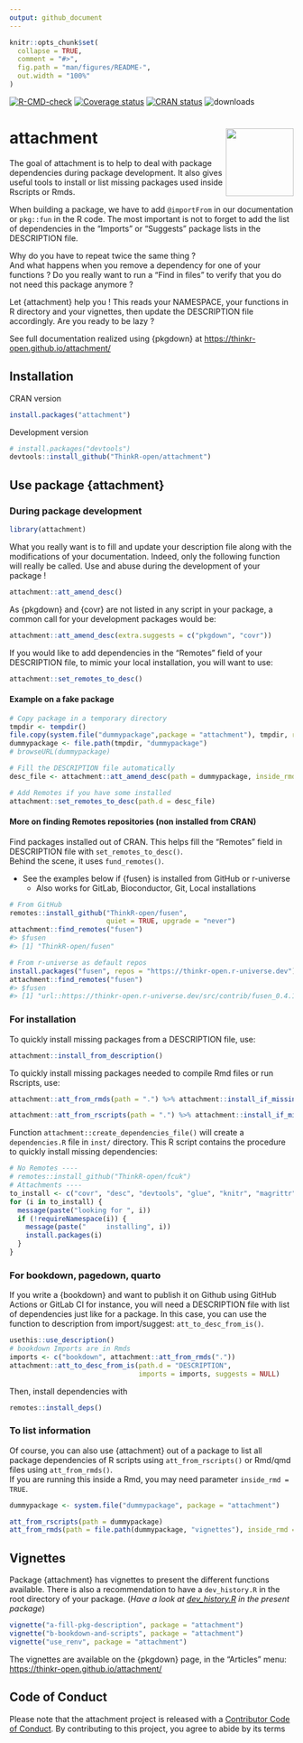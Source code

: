 ```yaml
---
output: github_document
---
```


<!-- README.md is generated from README.Rmd. Please edit that file -->

```r
knitr::opts_chunk$set(
  collapse = TRUE,
  comment = "#>",
  fig.path = "man/figures/README-",
  out.width = "100%"
)
```

<!-- badges: start -->
[![R-CMD-check](https://github.com/ThinkR-open/attachment/workflows/R-CMD-check/badge.svg)](https://github.com/ThinkR-open/attachment/actions)
[![Coverage status](https://codecov.io/gh/ThinkR-open/attachment/branch/main/graph/badge.svg)](https://codecov.io/github/ThinkR-open/attachment?branch=main)
[![CRAN status](https://www.r-pkg.org/badges/version/attachment)](https://cran.r-project.org/package=attachment)
![downloads](http://cranlogs.r-pkg.org/badges/attachment)
<!-- badges: end -->

# attachment <img src="man/figures/logo.png" align="right" alt="" width="120" />

The goal of attachment is to help to deal with package dependencies during package development. It also gives useful tools to install or list missing packages used inside Rscripts or Rmds.
  
When building a package, we have to add `@importFrom` in our documentation or `pkg::fun` in the R code. The most important is not to forget to add the list of dependencies in the "Imports" or "Suggests" package lists in the DESCRIPTION file.  

Why do you have to repeat twice the same thing ?    
And what happens when you remove a dependency for one of your functions ? Do you really want to run a "Find in files" to verify that you do not need this package anymore ?    

Let {attachment} help you ! This reads your NAMESPACE, your functions in R directory and your vignettes, then update the DESCRIPTION file accordingly. Are you ready to be lazy ?

See full documentation realized using {pkgdown} at <https://thinkr-open.github.io/attachment/>  

## Installation

CRAN version
```r
install.packages("attachment")
```

Development version
``` r
# install.packages("devtools")
devtools::install_github("ThinkR-open/attachment")
```

## Use package {attachment}
### During package development
```r
library(attachment)
```

What you really want is to fill and update your description file along with the modifications of your documentation. Indeed, only the following function will really be called. Use and abuse during the development of your package !

```r
attachment::att_amend_desc()
```

As {pkgdown} and {covr} are not listed in any script in your package, a common call for your development packages would be:
```r
attachment::att_amend_desc(extra.suggests = c("pkgdown", "covr"))
```

If you would like to add dependencies in the "Remotes" field of your DESCRIPTION file, to mimic your local installation, you will want to use:

```r
attachment::set_remotes_to_desc()
```


#### Example on a fake package

```r
# Copy package in a temporary directory
tmpdir <- tempdir()
file.copy(system.file("dummypackage",package = "attachment"), tmpdir, recursive = TRUE)
dummypackage <- file.path(tmpdir, "dummypackage")
# browseURL(dummypackage)

# Fill the DESCRIPTION file automatically
desc_file <- attachment::att_amend_desc(path = dummypackage, inside_rmd = TRUE)

# Add Remotes if you have some installed
attachment::set_remotes_to_desc(path.d = desc_file)
```

#### More on finding Remotes repositories (non installed from CRAN)

Find packages installed out of CRAN. This helps fill the "Remotes" field in DESCRIPTION file with `set_remotes_to_desc()`.  
Behind the scene, it uses `fund_remotes()`.  

- See the examples below if {fusen} is installed from GitHub or r-universe
  + Also works for GitLab, Bioconductor, Git, Local installations
  
```r
# From GitHub
remotes::install_github("ThinkR-open/fusen",
                        quiet = TRUE, upgrade = "never")
attachment::find_remotes("fusen")
#> $fusen
#> [1] "ThinkR-open/fusen"

# From r-universe as default repos
install.packages("fusen", repos = "https://thinkr-open.r-universe.dev")
attachment::find_remotes("fusen")
#> $fusen
#> [1] "url::https://thinkr-open.r-universe.dev/src/contrib/fusen_0.4.1.tar.gz"
```


### For installation
To quickly install missing packages from a DESCRIPTION file, use:

```r
attachment::install_from_description()
```

To quickly install missing packages needed to compile Rmd files or run Rscripts, use:

```r
attachment::att_from_rmds(path = ".") %>% attachment::install_if_missing()

attachment::att_from_rscripts(path = ".") %>% attachment::install_if_missing()
```

Function `attachment::create_dependencies_file()` will create a `dependencies.R` file in `inst/` directory. This R script contains the procedure to quickly install missing dependencies:

```r
# No Remotes ----
# remotes::install_github("ThinkR-open/fcuk")
# Attachments ----
to_install <- c("covr", "desc", "devtools", "glue", "knitr", "magrittr", "rmarkdown", "stats", "stringr", "testthat", "utils")
for (i in to_install) {
  message(paste("looking for ", i))
  if (!requireNamespace(i)) {
    message(paste("     installing", i))
    install.packages(i)
  }
}
```

### For bookdown, pagedown, quarto

If you write a {bookdown} and want to publish it on Github using GitHub Actions or GitLab CI for instance, you will need a DESCRIPTION file with list of dependencies just like for a package. In this case, you can use the function to description from import/suggest: `att_to_desc_from_is()`.

```r
usethis::use_description()
# bookdown Imports are in Rmds
imports <- c("bookdown", attachment::att_from_rmds("."))
attachment::att_to_desc_from_is(path.d = "DESCRIPTION",
                                imports = imports, suggests = NULL)
```

Then, install dependencies with
```r
remotes::install_deps()
```


### To list information

Of course, you can also use {attachment} out of a package to list all package dependencies of R scripts using `att_from_rscripts()` or Rmd/qmd files using `att_from_rmds()`.  
If you are running this inside a Rmd, you may need parameter `inside_rmd = TRUE`.  

```r
dummypackage <- system.file("dummypackage", package = "attachment")

att_from_rscripts(path = dummypackage)
att_from_rmds(path = file.path(dummypackage, "vignettes"), inside_rmd = TRUE)
```

## Vignettes

Package {attachment} has vignettes to present the different functions available. There is also a recommendation to have a `dev_history.R` in the root directory of your package. (*Have a look at [dev_history.R](https://github.com/ThinkR-open/attachment/blob/main/dev/dev_history.R) in the present package*)

```r
vignette("a-fill-pkg-description", package = "attachment")
vignette("b-bookdown-and-scripts", package = "attachment")
vignette("use_renv", package = "attachment")
```

The vignettes are available on the {pkgdown} page, in the "Articles" menu: <https://thinkr-open.github.io/attachment/>

  
## Code of Conduct

Please note that the attachment project is released with a [Contributor Code of Conduct](https://thinkr-open.github.io/attachment/CODE_OF_CONDUCT.html). By contributing to this project, you agree to abide by its terms
